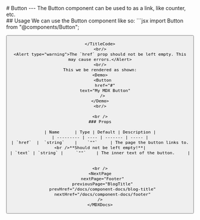
<PageTitle title="Button" />

<Sidebar />
<MDXDocs>
  <DocsAd />
  # Button
  <Contributors contributors={["manuanish"]} readTime={2} />
  ---
  The Button component can be used to as a link, like counter, etc.
  <br/>
  ## Usage
  We can use the Button component like so:
  <TitleCode title="button.mdx">
  ```jsx
  import Button from "@components/Button";

  <Button
    href="#"
    text="My MDX Button"
  />
  ```
  </TitleCode>
  <br/>
  <Alert type="warning">The `href` prop should not be left empty. This may cause errors.</Alert>
  <br/>
  This we be rendered as shown:
  <Demo>
    <Button
      href="#"
      text="My MDX Button"
    />
  </Demo>
  <br/>

  <br />
  ### Props

| Name      | Type | Default | Description |
| --------- | ---- | ------- | ----- |
| `href`  |  `string`    |    `""`     | The page the button links to. <br />**Should not be left empty!**|
| `text` | `string` |     `""`    | The inner text of the button.     |


  <br />
  <NextPage
    nextPage="Footer"
    previousPage="BlogTitle"
    prevHref="/docs/component-docs/blog-title"
    nextHref="/docs/component-docs/footer"
  />
</MDXDocs>
